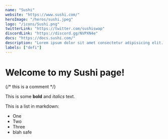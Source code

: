 ```yaml
---
name: "Sushi"
website: "https://www.sushi.com/"
heroImage: "/heros/sushi.jpeg"
logo: "/icons/Sushi.png"
twitterLink: "https://twitter.com/sushiswap"
discordLink: "https://discord.gg/NVPXN4e"
docs: "https://docs.sushi.com/"
description: "Lorem ipsum dolor sit amet consectetur adipisicing elit. Ex quaerat a tempore error sint neque inventore veritatis ullam quis, fugit eos. Lorem ipsum dolor sit amet consectetur adipisicing elit. Ex quaerat a tempore error sint neque inventore veritatis ullam quis, fugit eos."
labels: ["defi"]
---
```



# Welcome to my Sushi page!
{/* this is a comment */}
 
This is some **bold** and _italics_ text.
 
This is a list in markdown:
 
- One
- Two
- Three
- blah safe
 


